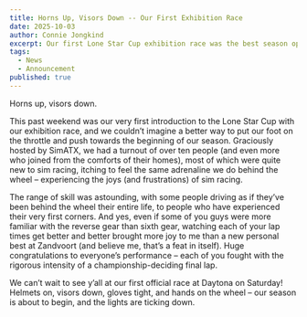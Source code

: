 ```yaml
---
title: Horns Up, Visors Down -- Our First Exhibition Race
date: 2025-10-03
author: Connie Jongkind
excerpt: Our first Lone Star Cup exhibition race was the best season opener I've ever watched -- and this is taking into consideration Max Verstappen's debut at Red Bull. Watching rookies learning gear shifting, seasoned veterans fight apex to exit, the season opener was more than we could've imagined.
tags:
  - News
  - Announcement
published: true
---
```

Horns up, visors down.

This past weekend was our very first introduction to the Lone Star Cup with our exhibition race, and we couldn’t imagine a better way to put our foot on the throttle and push towards the beginning of our season. Graciously hosted by SimATX, we had a turnout of over ten people (and even more who joined from the comforts of their homes), most of which were quite new to sim racing, itching to feel the same adrenaline we do behind the wheel – experiencing the joys (and frustrations) of sim racing. 

The range of skill was astounding, with some people driving as if they’ve been behind the wheel their entire life, to people who have experienced their very first corners. And yes, even if some of you guys were more familiar with the reverse gear than sixth gear, watching each of your lap times get better and better brought more joy to me than a new personal best at Zandvoort (and believe me, that’s a feat in itself). Huge congratulations to everyone’s performance – each of you fought with the rigorous intensity of a championship-deciding final lap.

We can’t wait to see y’all at our first official race at Daytona on Saturday! Helmets on, visors down, gloves tight, and hands on the wheel – our season is about to begin, and the lights are ticking down.
